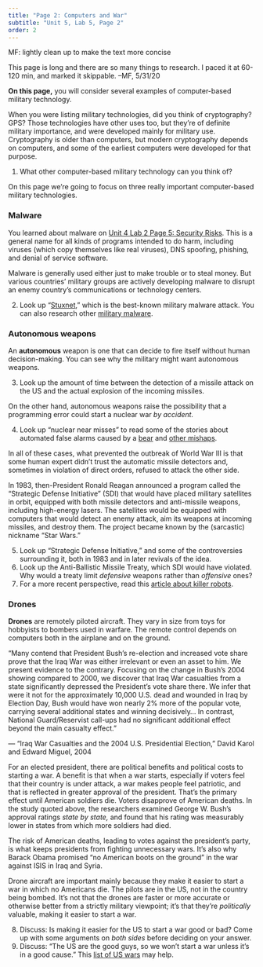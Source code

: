 ```yaml
---
title: "Page 2: Computers and War"
subtitle: "Unit 5, Lab 5, Page 2"
order: 2
---
```


::: todo
<p>MF: lightly clean up to make the text more concise</p>

<p>This page is long and there are so many things to research. I paced
it at 60-120 min, and marked it skippable. --MF, 5/31/20</p>
:::

::: learn
<p><strong>On this page,</strong> you will consider several examples of
computer-based military technology.</p>
:::

<p>When you were listing military technologies, did you think of
cryptography? GPS? Those technologies have other uses too, but they're
of definite military importance, and were developed mainly for military
use. Cryptography is older than computers, but modern cryptography
depends on computers, and some of the earliest computers were developed
for that purpose.</p>

::: {#first .forYouToDo}
<ol>

<li>What other computer-based military technology can you think of?</li>

</ol>
:::

<p>On this page we're going to focus on three really important
computer-based military technologies.</p>

<h3>Malware</h3>

<p>You learned about malware on
<a href="/unit-4/lab-2/5-security-risks.html" title="You learned about malware on Unit 4 Lab 2 Page 5: Security Risks">Unit
4 Lab 2 Page 5: Security Risks</a>. This is a general name for all kinds
of programs intended to do harm, including viruses (which copy
themselves like real viruses), DNS spoofing, phishing, and denial of
service software.</p>

<p>Malware is generally used either just to make trouble or to steal
money. But various countries' military groups are actively developing
malware to disrupt an enemy country's communications or technology
centers.</p>

::: forYouToDo
<ol start="2">

<li>Look up
"<a href="https://duckduckgo.com/?q=Stuxnet" target="_blank" title="duckduckgo.com search Stuxnet">Stuxnet</a>,"
which is the best-known military malware attack. You can also research
other
<a href="https://duckduckgo.com/?q=military+malware" target="_blank" title="duckduckgo.com search military malware">military
malware</a>.</li>

</ol>
:::

<h3>Autonomous weapons</h3>

<p>An <strong>autonomous</strong> weapon is one that can decide to fire
itself without human decision-making. You can see why the military might
want autonomous weapons.</p>

::: forYouToDo
<ol start="3">

<li>Look up the amount of time between the detection of a missile attack
on the US and the actual explosion of the incoming missiles.</li>

</ol>
:::

<p>On the other hand, autonomous weapons raise the possibility that a
programming error could start a nuclear war <em>by accident.</em></p>

::: forYouToDo
<ol start="4">

<li>Look up "nuclear near misses" to read some of the stories about
automated false alarms caused by
<!--a <a href="http://atomictoasters.com/2012/08/tactical-geese/" target="_blank" title="Tactical Geese">flight of geese</a>, -->a
<a href="https://en.wikipedia.org/wiki/Volk_Field_Air_National_Guard_Base#False_alarm_incident" target="_blank" title="False alarm incident">bear</a>
and
<a href="http://nuclearfiles.org/menu/key-issues/nuclear-weapons/issues/accidents/20-mishaps-maybe-caused-nuclear-war.htm" target="_blank" title="20 Mishaps That Might Have Started Accidental Nuclear War">other
mishaps</a>.</li>

</ol>
:::

<p>

In all of these cases, what prevented the outbreak of World War III is
that some human expert didn't trust the automatic missile detectors and,
sometimes in violation of direct orders, refused to attack the other
side.

<p>In 1983, then-President Ronald Reagan announced a program called the
"Strategic Defense Initiative" (SDI) that would have placed military
satellites in orbit, equipped with both missile detectors and
anti-missile weapons, including high-energy lasers. The satellites would
be equipped with computers that would detect an enemy attack, aim its
weapons at incoming missiles, and destroy them. The project became known
by the (sarcastic) nickname "Star Wars."</p>

::: forYouToDo
<ol start="5">

<li>Look up "Strategic Defense Initiative," and some of the
controversies surrounding it, both in 1983 and in later revivals of the
idea.</li>

<li>Look up the Anti-Ballistic Missile Treaty, which SDI would have
violated. Why would a treaty limit <em>defensive</em> weapons rather
than <em>offensive</em> ones?</li>

<li>For a more recent perspective, read this
<a href="https://www.washingtonpost.com/news/innovations/wp/2016/01/25/if-killer-robots-arrive-the-terminator-will-be-the-least-of-our-problems/" target="_blank" title="If killer robots arrive, the Terminator will be the least of our problems">article
about killer robots</a>.</li>

</ol>
:::

<h3>Drones</h3>

<p><strong>Drones</strong> are remotely piloted aircraft. They vary in
size from toys for hobbyists to bombers used in warfare. The remote
control depends on computers both in the airplane and on the ground.</p>

::: endnote
<p>"Many contend that President Bush's re-election and increased vote
share prove that the Iraq War was either irrelevant or even an asset to
him. We present evidence to the contrary. Focusing on the change in
Bush's 2004 showing compared to 2000, we discover that Iraq War
casualties from a state significantly depressed the President's vote
share there. We infer that were it not for the approximately 10,000 U.S.
dead and wounded in Iraq by Election Day, Bush would have won nearly 2%
more of the popular vote, carrying several additional states and winning
decisively... In contrast, National Guard/Reservist call-ups had no
significant additional effect beyond the main casualty effect."</p>

<p>--- "Iraq War Casualties and the 2004 U.S. Presidential Election,"
David Karol and Edward Miguel, 2004</p>
:::

<p>For an elected president, there are political benefits and political
costs to starting a war. A benefit is that when a war starts, especially
if voters feel that their country is under attack, a war makes people
feel patriotic, and that is reflected in greater approval of the
president. That's the primary effect until American soldiers die. Voters
disapprove of American deaths. In the study quoted above, the
researchers examined George W. Bush's approval ratings <em>state by
state,</em> and found that his rating was measurably lower in states
from which more soldiers had died.</p>

<p>The risk of American deaths, leading to votes against the president's
party, is what keeps presidents from fighting unnecessary wars. It's
also why Barack Obama promised "no American boots on the ground" in the
war against ISIS in Iraq and Syria.</p>

<p>Drone aircraft are important mainly because they make it easier to
start a war in which no Americans die. The pilots are in the US, not in
the country being bombed. It's not that the drones are faster or more
accurate or otherwise better from a strictly military viewpoint; it's
that they're <em>politically</em> valuable, making it easier to start a
war.</p>

::: forYouToDo
<ol start="8">

<li>Discuss: Is making it easier for the US to start a war good or bad?
Come up with some arguments on <em>both sides</em> before deciding on
your answer.</li>

<li>Discuss: "The US are the good guys, so we won't start a war unless
it's in a good cause." This
<a href="https://en.wikipedia.org/wiki/List_of_wars_involving_the_United_States" target="_blank" title="List of wars involving the United States">list
of US wars</a> may help.</li>

</ol>
:::
